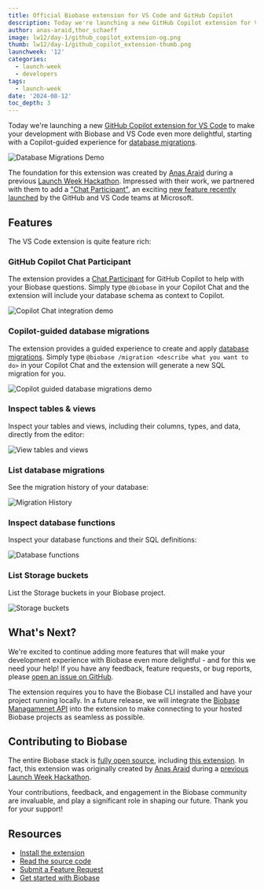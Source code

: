 ```yaml
---
title: Official Biobase extension for VS Code and GitHub Copilot
description: Today we're launching a new GitHub Copilot extension for VS Code to make your development with Biobase even more delightful.
author: anas-araid,thor_schaeff
image: lw12/day-1/github_copilot_extension-og.png
thumb: lw12/day-1/github_copilot_extension-thumb.png
launchweek: '12'
categories:
  - launch-week
  - developers
tags:
  - launch-week
date: '2024-08-12'
toc_depth: 3
---
```


Today we're launching a new [GitHub Copilot extension for VS Code](https://marketplace.visualstudio.com/items?itemName=Biobase.vscode-biobase-extension) to make your development with Biobase and VS Code even more delightful, starting with a Copilot-guided experience for [database migrations](/docs/guides/cli/local-development#database-migrations).

![Database Migrations Demo](/images/blog/lw12/day-1/copilot_migration.gif)

The foundation for this extension was created by [Anas Araid](https://github.com/anas-araid) during a previous [Launch Week Hackathon](https://twitter.com/anas_araid/status/1736641409094988033). Impressed with their work, we partnered with them to add a ["Chat Participant"](https://code.visualstudio.com/api/extension-guides/chat), an exciting [new feature recently launched](https://code.visualstudio.com/blogs/2024/06/24/extensions-are-all-you-need) by the GitHub and VS Code teams at Microsoft.

## Features

The VS Code extension is quite feature rich:

### GitHub Copilot Chat Participant

The extension provides a [Chat Participant](https://code.visualstudio.com/api/extension-guides/chat) for GitHub Copilot to help with your Biobase questions. Simply type `@biobase` in your Copilot Chat and the extension will include your database schema as context to Copilot.

![Copilot Chat integration demo](/images/blog/lw12/day-1/copilot_chat.gif)

### Copilot-guided database migrations

The extension provides a guided experience to create and apply [database migrations](/docs/guides/cli/local-development#database-migrations). Simply type `@biobase /migration <describe what you want to do>` in your Copilot Chat and the extension will generate a new SQL migration for you.

![Copilot guided database migrations demo](/images/blog/lw12/day-1/copilot_migration.gif)

### Inspect tables & views

Inspect your tables and views, including their columns, types, and data, directly from the editor:

![View tables and views](/images/blog/lw12/day-1/table_view.png)

### List database migrations

See the migration history of your database:

![Migration History](/images/blog/lw12/day-1/migration_history.png)

### Inspect database functions

Inspect your database functions and their SQL definitions:

![Database functions](/images/blog/lw12/day-1/database_functions.png)

### List Storage buckets

List the Storage buckets in your Biobase project.

![Storage buckets](/images/blog/lw12/day-1/storage-buckets.png)

## What's Next?

We're excited to continue adding more features that will make your development experience with Biobase even more delightful - and for this we need your help! If you have any feedback, feature requests, or bug reports, please [open an issue on GitHub](https://github.com/biobase-ai-community/biobase-vscode-extension/issues).

The extension requires you to have the Biobase CLI installed and have your project running locally. In a future release, we will integrate the [Biobase Managamenet API](/docs/reference/api/introduction) into the extension to make connecting to your hosted Biobase projects as seamless as possible.

## Contributing to Biobase

The entire Biobase stack is [fully open source](/open-source), including [this extension](https://github.com/biobase-ai-community/biobase-vscode-extension). In fact, this extension was originally created by [Anas Araid](https://github.com/anas-araid) during a [previous Launch Week Hackathon](https://twitter.com/anas_araid/status/1736641409094988033).

Your contributions, feedback, and engagement in the Biobase community are invaluable, and play a significant role in shaping our future. Thank you for your support!

## Resources

- [Install the extension](https://marketplace.visualstudio.com/items?itemName=Biobase.vscode-biobase-extension)
- [Read the source code](https://github.com/biobase-ai-community/biobase-vscode-extension)
- [Submit a Feature Request](https://github.com/biobase-ai-community/biobase-vscode-extension/issues)
- [Get started with Biobase](https://database.new)

